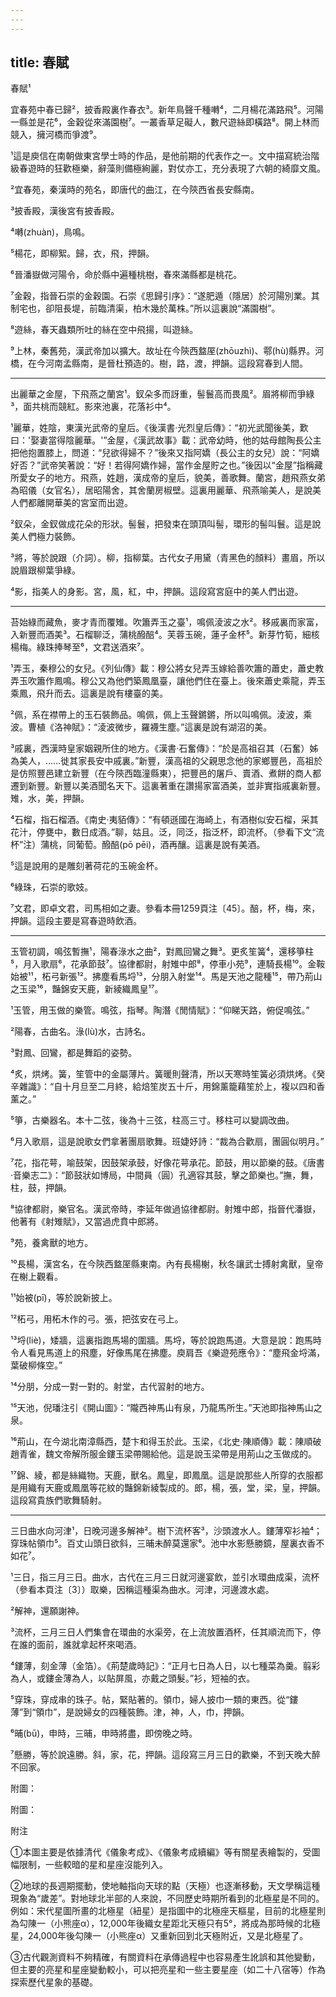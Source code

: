 ```yaml
---
---
---
```

title: 春賦
---




春賦¹

宜春苑中春已歸²，披香殿裏作春衣³。新年鳥聲千種囀⁴，二月楊花滿路飛⁵。河陽一縣並是花⁶，金穀從來滿園樹⁷。一叢香草足礙人，數尺遊絲即橫路⁸。開上林而競入，擁河橋而爭渡⁹。

¹這是庾信在南朝做東宮學士時的作品，是他前期的代表作之一。文中描寫統治階級春遊時的狂歡極樂，辭藻則備極絢麗，對仗亦工，充分表現了六朝的綺靡文風。

²宜春苑，秦漢時的苑名，即唐代的曲江，在今陝西省長安縣南。

³披香殿，漢後宮有披香殿。

⁴囀(zhuàn)，鳥鳴。

⁵楊花，即柳絮。歸，衣，飛，押韻。

⁶晉潘嶽做河陽令，命於縣中遍種桃樹，春來滿縣都是桃花。

⁷金穀，指晉石崇的金穀園。石崇《思歸引序》：“遂肥遁（隱居）於河陽別業。其制宅也，卻阻長堤，前臨清渠，柏木幾於萬株。”所以這裏說“滿園樹”。

⁸遊絲，春天蟲類所吐的絲在空中飛揚，叫遊絲。

⁹上林，秦舊苑，漢武帝加以擴大。故址在今陝西盩厔(zhōuzhì)、鄠(hù)縣界。河橋，在今河南孟縣南，是晉杜預造的。樹，路，渡，押韻。這段寫春到人間。



--------------------

出麗華之金屋，下飛燕之蘭宮¹。釵朵多而訝重，髻鬟高而畏風²。眉將柳而爭綠³，面共桃而競紅。影來池裏，花落衫中⁴。

¹麗華，姓陰，東漢光武帝的皇后。《後漢書·光烈皇后傳》：“初光武聞後美，歎曰：'娶妻當得陰麗華。'”金屋，《漢武故事》載：武帝幼時，他的姑母館陶長公主把他抱置膝上，問道：“兒欲得婦不？”後來又指阿嬌（長公主的女兒）說：“阿嬌好否？”武帝笑著說：“好！若得阿嬌作婦，當作金屋貯之也。”後因以“金屋”指稱藏所愛女子的地方。飛燕，姓趙，漢成帝的皇后，貌美，善歌舞。蘭宮，趙飛燕女弟為昭儀（女官名），居昭陽舍，其舍蘭房椒壁。這裏用麗華、飛燕喻美人，是說美人們都離開華美的宮室而出遊。

²釵朵，金釵做成花朵的形狀。髻鬟，把發束在頭頂叫髻，環形的髻叫鬟。這是說美人們極力裝飾。

³將，等於說跟（介詞）。柳，指柳葉。古代女子用黛（青黑色的顏料）畫眉，所以說眉跟柳葉爭綠。

⁴影，指美人的身影。宮，風，紅，中，押韻。這段寫宮庭中的美人們出遊。



--------------------

苔始綠而藏魚，麥才青而覆雉。吹簫弄玉之臺¹，鳴佩淩波之水²。移戚裏而家富，入新豐而酒美³。石榴聊泛，蒲桃醱醅⁴。芙蓉玉碗，蓮子金杯⁵。新芽竹筍，細核楊梅。綠珠捧琴至⁶，文君送酒來⁷。

¹弄玉，秦穆公的女兒。《列仙傳》載：穆公將女兒弄玉嫁給善吹簫的蕭史，蕭史教弄玉吹簫作鳳鳴。穆公又為他們築鳳凰臺，讓他們住在臺上。後來蕭史乘龍，弄玉乘鳳，飛升而去。這裏是說有樓臺的美。

²佩，系在襟帶上的玉石裝飾品。鳴佩，佩上玉聲鏘鏘，所以叫鳴佩。淩波，乘波。曹植《洛神賦》：“淩波微步，羅襪生塵。”這裏是說有湖沼的美。

³戚裏，西漢時皇家姻親所住的地方。《漢書·石奮傳》：“於是高祖召其（石奮）姊為美人，……徙其家長安中戚裏。”新豐，漢高祖的父親思念他的家鄉豐邑，高祖於是仿照豐邑建立新豐（在今陝西臨潼縣東），把豐邑的屠戶、賣酒、煮餅的商人都遷到新豐。新豐以美酒聞名天下。這裏著重在讚揚家富酒美，並非實指戚裏新豐。雉，水，美，押韻。

⁴石榴，指石榴酒。《南史·夷貊傳》：“有頓遜國在海崎上，有酒樹似安石榴，采其花汁，停甕中，數日成酒。”聊，姑且。泛，同泛，指泛杯，即流杯。（參看下文“流杯”注）蒲桃，同葡萄。醱醅(pō pēi)，酒再釀。這裏是說有美酒。

⁵這是說用的是雕刻著荷花的玉碗金杯。

⁶綠珠，石崇的歌妓。

⁷文君，即卓文君，司馬相如之妻。參看本冊1259頁注〔45〕。醅，杯，梅，來，押韻。這段主要是寫春遊時飲酒。



--------------------

玉管初調，鳴弦暫撫¹，陽春淥水之曲²，對鳳回鸞之舞³。更炙笙簧⁴，還移箏柱⁵，月入歌扇⁶，花承節鼓⁷。協律都尉，射雉中郎⁸，停車小苑⁹，連騎長楊¹⁰。金鞍始被¹¹，柘弓新張¹²。拂塵看馬埒¹³，分朋入射堂¹⁴。馬是天池之龍種¹⁵，帶乃荊山之玉梁¹⁶，豔錦安天鹿，新綾織鳳皇¹⁷。

¹玉管，用玉做的樂管。鳴弦，指琴。陶潛《閒情賦》：“仰睇天路，俯促鳴弦。”

²陽春，古曲名。淥(lù)水，古詩名。

³對鳳、回鸞，都是舞蹈的姿勢。

⁴炙，烘烤。簧，笙管中的金屬薄片。簧暖則聲清，所以天寒時笙簧必須烘烤。《癸辛雜識》：“自十月旦至二月終，給焙笙炭五十斤，用錦薰籠藉笙於上，複以四和香薰之。”

⁵箏，古樂器名。本十二弦，後為十三弦，柱高三寸。移柱可以變調改曲。

⁶月入歌扇，這是說歌女們拿著團扇歌舞。班婕妤詩：“裁為合歡扇，團圓似明月。”

⁷花，指花萼，喻鼓架，因鼓架承鼓，好像花萼承花。節鼓，用以節樂的鼓。《唐書·音樂志二》：“節鼓狀如博局，中間員（圓）孔適容其鼓，擊之節樂也。”撫，舞，柱，鼓，押韻。

⁸協律都尉，樂官名。漢武帝時，李延年做過協律都尉。射雉中郎，指晉代潘嶽，他著有《射雉賦》，又當過虎賁中郎將。

⁹苑，養禽獸的地方。

¹⁰長楊，漢宮名，在今陝西盩厔縣東南。內有長楊榭，秋冬讓武士搏射禽獸，皇帝在榭上觀看。

¹¹始被(pī)，等於說新披上。

¹²柘弓，用柘木作的弓。張，把弦安在弓上。

¹³埒(liè)，矮牆，這裏指跑馬場的圍牆。馬埒，等於說跑馬道。大意是說：跑馬時令人看見馬道上的飛塵，好像馬尾在拂塵。庾肩吾《樂遊苑應令》：“塵飛金埒滿，葉破柳條空。”

¹⁴分朋，分成一對一對的。射堂，古代習射的地方。

¹⁵天池，倪璠注引《開山圖》：“隴西神馬山有泉，乃龍馬所生。”天池即指神馬山之泉。

¹⁶荊山，在今湖北南漳縣西，楚卞和得玉於此。玉梁，《北史·陳順傳》載：陳順破趙青雀，魏文帝解所服金鏤玉梁帶賜給他。這是說玉梁帶是用荊山之玉做成的。

¹⁷錦、綾，都是絲織物。天鹿，獸名。鳳皇，即鳳凰。這是說那些人所穿的衣服都是用織有天鹿或鳳凰等花紋的豔錦新綾製成的。郎，楊，張，堂，梁，皇，押韻。這段寫貴族們歌舞騎射。



--------------------

三日曲水向河津¹，日晚河邊多解神²。樹下流杯客³，沙頭渡水人。鏤薄窄衫袖⁴；穿珠帖領巾⁵。百丈山頭日欲斜，三晡未醉莫還家⁶。池中水影懸勝鏡，屋裏衣香不如花⁷。

¹三日，指三月三日。曲水，古代在三月三日就河邊宴飲，並引水環曲成渠，流杯（參看本頁注〔3〕）取樂，因稱這種渠為曲水。河津，河邊渡水處。

²解神，還願謝神。

³流杯，三月三日人們集會在環曲的水渠旁，在上流放置酒杯，任其順流而下，停在誰的面前，誰就拿起杯來喝酒。

⁴鏤薄，刻金薄（金箔）。《荊楚歲時記》：“正月七日為人日，以七種菜為羹。翦彩為人，或鏤金薄為人，以貼屏風，亦戴之頭髮。”衫，短袖的衣。

⁵穿珠，穿成串的珠子。帖，緊貼著的。領巾，婦人披巾一類的東西。從“鏤薄”到“領巾”，是說婦女的四種裝飾。津，神，人，巾，押韻。

⁶晡(bū)，申時，三晡，申時將盡，即傍晚之時。

⁷懸勝，等於說遠勝。斜，家，花，押韻。這段寫三月三日的歡樂，不到天晚大醉不回家。

附圖：

附圖：

附注

①本圖主要是依據清代《儀象考成》、《儀象考成續編》等有關星表繪製的，受圖幅限制，一些較暗的星和星座沒能列入。

②地球的長週期擺動，使地軸指向天球的點（天極）也逐漸移動，天文學稱這種現象為“歲差”。對地球北半部的人來說，不同歷史時期所看到的北極星是不同的。例如：宋代星圖所畫的北極星（紐星）是指圖中的北極座天樞星，目前的北極星則為勾陳一（小熊座α），12,000年後織女星距北天極只有5°，將成為那時候的北極星，24,000年後勾陳一（小熊座α）又重新回到北天極附近，又是北極星了。

③古代觀測資料不夠精確，有關資料在承傳過程中也容易產生訛誤和其他變動，但主要的亮星和星座變動較小，可以把亮星和一些主要星座（如二十八宿等）作為探索歷代星象的基礎。